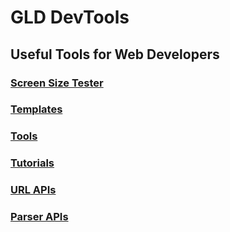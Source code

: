 # GLD DevTools

## Useful Tools for Web Developers

### [Screen Size Tester](/screenSizeTester)

### [Templates](#StarterTemplates)

### [Tools](#ToolWebsites)

### [Tutorials](#Tutorials)

### [URL APIs](#URL-BasedAPIendpoints)

### [Parser APIs](#BodyParserAPIs)
